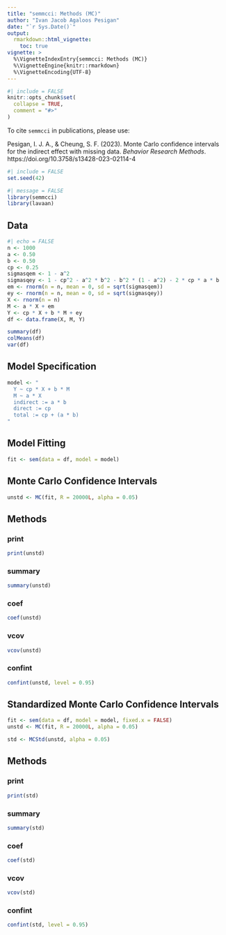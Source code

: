 ```yaml
---
title: "semmcci: Methods (MC)"
author: "Ivan Jacob Agaloos Pesigan"
date: "`r Sys.Date()`"
output:
  rmarkdown::html_vignette:
    toc: true
vignette: >
  %\VignetteIndexEntry{semmcci: Methods (MC)}
  %\VignetteEngine{knitr::rmarkdown}
  %\VignetteEncoding{UTF-8}
---
```


```r
#| include = FALSE
knitr::opts_chunk$set(
  collapse = TRUE,
  comment = "#>"
)
```

To cite `semmcci` in publications, please use: 

Pesigan, I. J. A., & Cheung, S. F. (2023).
Monte Carlo confidence intervals for the indirect effect with missing data.
*Behavior Research Methods*.
https://doi.org/10.3758/s13428-023-02114-4

```r
#| include = FALSE
set.seed(42)
```

```r
#| message = FALSE
library(semmcci)
library(lavaan)
```

## Data

```r
#| echo = FALSE
n <- 1000
a <- 0.50
b <- 0.50
cp <- 0.25
sigmasqem <- 1 - a^2
sigmasqey <- 1 - cp^2 - a^2 * b^2 - b^2 * (1 - a^2) - 2 * cp * a * b
em <- rnorm(n = n, mean = 0, sd = sqrt(sigmasqem))
ey <- rnorm(n = n, mean = 0, sd = sqrt(sigmasqey))
X <- rnorm(n = n)
M <- a * X + em
Y <- cp * X + b * M + ey
df <- data.frame(X, M, Y)
```

```r
summary(df)
colMeans(df)
var(df)
```

## Model Specification

```r
model <- "
  Y ~ cp * X + b * M
  M ~ a * X
  indirect := a * b
  direct := cp
  total := cp + (a * b)
"
```

## Model Fitting

```r
fit <- sem(data = df, model = model)
```

## Monte Carlo Confidence Intervals

```r
unstd <- MC(fit, R = 20000L, alpha = 0.05)
```

## Methods

### print

```r
print(unstd)
```

### summary

```r
summary(unstd)
```

### coef

```r
coef(unstd)
```

### vcov

```r
vcov(unstd)
```

### confint

```r
confint(unstd, level = 0.95)
```

## Standardized Monte Carlo Confidence Intervals

```r
fit <- sem(data = df, model = model, fixed.x = FALSE)
unstd <- MC(fit, R = 20000L, alpha = 0.05)
```

```r
std <- MCStd(unstd, alpha = 0.05)
```

## Methods

### print

```r
print(std)
```

### summary

```r
summary(std)
```

### coef

```r
coef(std)
```

### vcov

```r
vcov(std)
```

### confint

```r
confint(std, level = 0.95)
```
